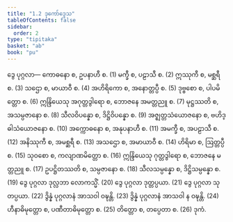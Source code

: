 ```yaml
---
title: "1.2 ဒုကော်ဒ္ဒေသ"
tableOfContents: false
sidebar:
  order: 2
type: "tipitaka"
basket: "ab"
book: "pu"
---
```



<DynamicBreadcrumb />

<Division number="8" book="pu" e="ch" v="31" p="104">

<Paragraph number="64" book="pu">
<Emphasis>ဒွေ ပုဂ္ဂလာ—</Emphasis>
</Paragraph>

<Paragraph number="65" book="pu">
ကောဓနော စ, ဥပနာဟီ စ. (1)
</Paragraph>

<Paragraph number="66" book="pu">
မက္ခီ စ, ပဠာသီ စ. (2)
</Paragraph>

<Paragraph number="67" book="pu">
ဣဿုကီ စ, မစ္ဆရီ စ. (3)
</Paragraph>

<Paragraph number="68" book="pu">
သဌော စ, မာယာဝီ စ. (4)
</Paragraph>

<Paragraph number="69" book="pu">
အဟိရိကော စ, အနောတ္တပ္ပီ စ. (5)
</Paragraph>

<Paragraph number="70" book="pu">
ဒုဗ္ဗစော စ, ပါပမိတ္တော စ. (6)
</Paragraph>

<Paragraph number="71" book="pu">
ဣန္ဒြိယေသု အဂုတ္တဒွါရော စ, ဘောဇနေ အမတ္တညူ စ. (7)
</Paragraph>

<Paragraph number="72" book="pu">
မုဋ္ဌဿတိ စ, အသမ္ပဇာနော စ. (8)
</Paragraph>

<Paragraph number="73" book="pu">
သီလဝိပန္နော စ, ဒိဋ္ဌိဝိပန္နော စ. (9)
</Paragraph>

<Paragraph number="74" book="pu">
အဇ္ဈတ္တသံယောဇနော စ, ဗဟိဒ္ဓါသံယောဇနော စ. (10)
</Paragraph>

<Paragraph number="75" book="pu">
အက္ကောဓနော စ, အနုပနာဟီ စ. (11)
</Paragraph>

<Paragraph number="76" book="pu">
အမက္ခီ စ, အပဠာသီ စ. (12)
</Paragraph>

<Paragraph number="77" book="pu">
အနိဿုကီ စ, အမစ္ဆရီ စ. (13)
</Paragraph>

<Paragraph number="78" book="pu">
အသဌော စ, အမာယာဝီ စ. (14)
</Paragraph>

<Paragraph number="79" book="pu">
ဟိရိမာ စ, ဩတ္တပ္ပီ စ. (15)
</Paragraph>

<Paragraph number="80" book="pu">
သုဝစော စ, ကလျာဏမိတ္တော စ. (16)
</Paragraph>

<Paragraph number="81" book="pu">
ဣန္ဒြိယေသု ဂုတ္တဒွါရော စ, ဘောဇနေ မတ္တညူ စ. (17)
</Paragraph>

<Paragraph number="82" book="pu">
ဥပဋ္ဌိတဿတိ စ, သမ္ပဇာနော စ. (18)
</Paragraph>

<Paragraph number="83" book="pu">
သီလသမ္ပန္နော စ, ဒိဋ္ဌိသမ္ပန္နော စ. (19)
</Paragraph>

<Paragraph number="84" book="pu">
ဒွေ ပုဂ္ဂလာ ဒုလ္လဘာ လောကသ္မိံ. (20)
</Paragraph>

<Paragraph number="85" book="pu">
ဒွေ ပုဂ္ဂလာ ဒုတ္တပ္ပယာ. (21)
</Paragraph>

<Paragraph number="86" book="pu">
ဒွေ ပုဂ္ဂလာ သုတပ္ပယာ. (22)
</Paragraph>

<Paragraph number="87" book="pu">
ဒွိန္နံ ပုဂ္ဂလာနံ အာသဝါ ဝဍ္ဎန္တိ. (23)
</Paragraph>

<Paragraph number="88" book="pu">
ဒွိန္နံ ပုဂ္ဂလာနံ အာသဝါ န ဝဍ္ဎန္တိ. (24)
</Paragraph>

<Paragraph number="89" book="pu">
ဟီနာဓိမုတ္တော စ, ပဏီတာဓိမုတ္တော စ. (25)
</Paragraph>

<Paragraph number="90" book="pu">
တိတ္တော စ, တပ္ပေတာ စ. (26)

</Paragraph>
</Division>

<Paragraph number="91" type="center" book="pu">
ဒုကံ.
</Paragraph>